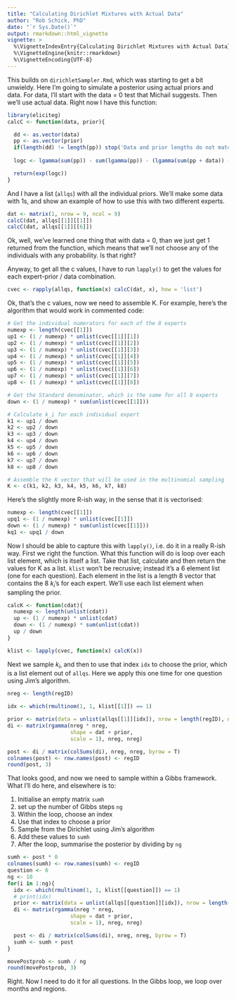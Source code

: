 ```yaml
---
title: "Calculating Dirichlet Mixtures with Actual Data"
author: "Rob Schick, PhD"
date: "`r Sys.Date()`"
output: rmarkdown::html_vignette
vignette: >
  %\VignetteIndexEntry{Calculating Dirichlet Mixtures with Actual Data}
  %\VignetteEngine{knitr::rmarkdown}
  %\VignetteEncoding{UTF-8}
---
```


This builds on `dirichletSampler.Rmd`, which was starting to get a bit unwieldy. Here I'm going to simulate a posterior using actual priors and data. For data, I'll start with the data = 0 test that Michail suggests. Then we'll use actual data. Right now I have this function:

```r
library(eliciteg)
calcC <- function(data, prior){

  dd <- as.vector(data)
  pp <- as.vector(prior)
  if(length(dd) != length(pp)) stop('Data and prior lengths do not match')
   
  logc <- lgamma(sum(pp)) - sum(lgamma(pp)) - (lgamma(sum(pp + data)) - sum(lgamma(pp + data)))

  return(exp(logc))
}
```

And I have a list (`allqs`) with all the individual priors. We'll make some data with 1s, and show an example of how to use this with two different experts. 

```r
dat <- matrix(1, nrow = 9, ncol = 9)
calcC(dat, allqs[[1]][[1]])
calcC(dat, allqs[[1]][[6]])
```

Ok, well, we've learned one thing that with data = 0, than we just get 1 returned from the function, which means that we'll not choose any of the individuals with any probability. Is that right?

Anyway, to get all the c values, I have to run `lapply()` to get the values for each expert-prior / data combination.

```r
cvec <- rapply(allqs, function(x) calcC(dat, x), how = 'list')
```

Ok, that's the c values, now we need to assemble K. For example, here's the algorithm that would work in commented code:

```r
# Get the individual numerators for each of the 8 experts
numexp <- length(cvec[[1]])
up1 <- (1 / numexp) * unlist(cvec[[1]][1])
up2 <- (1 / numexp) * unlist(cvec[[1]][2])
up3 <- (1 / numexp) * unlist(cvec[[1]][3])
up4 <- (1 / numexp) * unlist(cvec[[1]][4])
up5 <- (1 / numexp) * unlist(cvec[[1]][5])
up6 <- (1 / numexp) * unlist(cvec[[1]][6])
up7 <- (1 / numexp) * unlist(cvec[[1]][7])
up8 <- (1 / numexp) * unlist(cvec[[1]][8])

# Get the Standard denominator, which is the same for all 8 experts
down <- (1 / numexp) * sum(unlist(cvec[[1]]))

# Calculate k_i for each individual expert
k1 <- up1 / down
k2 <- up2 / down
k3 <- up3 / down
k4 <- up4 / down
k5 <- up5 / down
k6 <- up6 / down
k7 <- up7 / down
k8 <- up8 / down

# Assemble the K vector that will be used in the multinomial sampling
K <- c(k1, k2, k3, k4, k5, k6, k7, k8)
```

Here's the slightly more R-ish way, in the sense that it is vectorised:

```r
numexp <- length(cvec[[1]])
upq1 <- (1 / numexp) * unlist(cvec[[1]])
down <- (1 / numexp) * sum(unlist(cvec[[1]]))
kq1 <- upq1 / down
```

Now I should be able to capture this with `lapply()`, i.e. do it in a really R-ish way. First we right the function. What this function will do is loop over each list element, which is itself a list. Take that list, calculate and then return the values for K as a list. `klist` won't be recrusive; instead it's a 6 element list (one for each question). Each element in the list is a length 8 vector that contains the 8 $k_i$'s for each expert. We'll use each list element when sampling the prior.

```r
calcK <- function(cdat){
  numexp <- length(unlist(cdat))
  up <- (1 / numexp) * unlist(cdat)
  down <- (1 / numexp) * sum(unlist(cdat))
  up / down
}

klist <- lapply(cvec, function(x) calcK(x))
```

Next we sample $k_i$, and then to use that index `idx` to choose the prior, which is a list element out of `allqs`. Here we apply this one time for one question using Jim's algorithm.

```r
nreg <- length(regID)

idx <- which(rmultinom(1, 1, klist[[1]]) == 1)

prior <- matrix(data = unlist(allqs[[1]][idx]), nrow = length(regID), ncol = length(regID))
di <- matrix(rgamma(nreg * nreg, 
                    shape = dat + prior, 
                    scale = 1), nreg, nreg) 

post <- di / matrix(colSums(di), nreg, nreg, byrow = T)
colnames(post) <- row.names(post) <- regID
round(post, 3)

```

That looks good, and now we need to sample within a Gibbs framework. What I'll do here, and elsewhere is to:

1. Initialise an empty matrix `sumh`
2. set up the number of Gibbs steps `ng`
3. Within the loop, choose an index
4. Use that index to choose a prior
5. Sample from the Dirichlet using Jim's algorithm
5. Add these values to `sumh`
6. After the loop, summarise the posterior by dividing by `ng`

```r
sumh <- post * 0
colnames(sumh) <- row.names(sumh) <- regID
question <- 6
ng <- 10
for(i in 1:ng){
  idx <- which(rmultinom(1, 1, klist[[question]]) == 1)
  # print(idx)
  prior <- matrix(data = unlist(allqs[[question]][idx]), nrow = length(regID), ncol = length(regID))
  di <- matrix(rgamma(nreg * nreg, 
                    shape = dat + prior, 
                    scale = 1), nreg, nreg) 

  post <- di / matrix(colSums(di), nreg, nreg, byrow = T)  
  sumh <- sumh + post
}

movePostprob <- sumh / ng
round(movePostprob, 3)
```

Right. Now I need to do it for all questions. In the Gibbs loop, we loop over months and regions.
